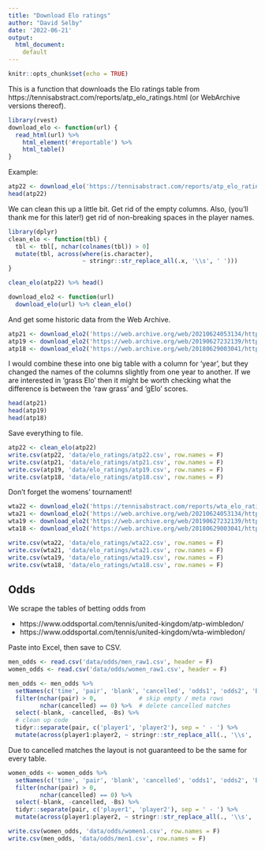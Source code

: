 ---
title: "Download Elo ratings"
author: "David Selby"
date: '2022-06-21'
output:
  html_document:
    default
---

```{r setup, include=FALSE}
knitr::opts_chunk$set(echo = TRUE)
```

This is a function that downloads the Elo ratings table from https://tennisabstract.com/reports/atp_elo_ratings.html (or WebArchive versions thereof).

```{r}
library(rvest)
download_elo <- function(url) {
  read_html(url) %>%
    html_element('#reportable') %>%
    html_table()
}
```

Example:

```{r}
atp22 <- download_elo('https://tennisabstract.com/reports/atp_elo_ratings.html')
head(atp22)
```

We can clean this up a little bit. Get rid of the empty columns.
Also, (you'll thank me for this later!) get rid of non-breaking spaces in the player names.

```{r message = F}
library(dplyr)
clean_elo <- function(tbl) {
  tbl <- tbl[, nchar(colnames(tbl)) > 0]
  mutate(tbl, across(where(is.character),
                     ~ stringr::str_replace_all(.x, '\\s', ' ')))
}

clean_elo(atp22) %>% head()

download_elo2 <- function(url)
  download_elo(url) %>% clean_elo()
```

And get some historic data from the Web Archive.

```{r}
atp21 <- download_elo2('https://web.archive.org/web/20210624053134/https://tennisabstract.com/reports/atp_elo_ratings.html')
atp19 <- download_elo2('https://web.archive.org/web/20190627232139/https://tennisabstract.com/reports/atp_elo_ratings.html')
atp18 <- download_elo2('https://web.archive.org/web/20180629003041/https://tennisabstract.com/reports/atp_elo_ratings.html')
```

I would combine these into one big table with a column for 'year', but they changed the names of the columns slightly from one year to another.
If we are interested in 'grass Elo' then it might be worth checking what the difference is between the 'raw grass' and 'gElo' scores.

```{r}
head(atp21)
head(atp19)
head(atp18)
```

Save everything to file.

```{r}
atp22 <- clean_elo(atp22)
write.csv(atp22, 'data/elo_ratings/atp22.csv', row.names = F)
write.csv(atp21, 'data/elo_ratings/atp21.csv', row.names = F)
write.csv(atp19, 'data/elo_ratings/atp19.csv', row.names = F)
write.csv(atp18, 'data/elo_ratings/atp18.csv', row.names = F)
```

Don't forget the womens' tournament!

```{r}
wta22 <- download_elo2('https://tennisabstract.com/reports/wta_elo_ratings.html')
wta21 <- download_elo2('https://web.archive.org/web/20210624053134/https://tennisabstract.com/reports/wta_elo_ratings.html')
wta19 <- download_elo2('https://web.archive.org/web/20190627232139/https://tennisabstract.com/reports/wta_elo_ratings.html')
wta18 <- download_elo2('https://web.archive.org/web/20180629003041/https://tennisabstract.com/reports/wta_elo_ratings.html')
```

```{r}
write.csv(wta22, 'data/elo_ratings/wta22.csv', row.names = F)
write.csv(wta21, 'data/elo_ratings/wta21.csv', row.names = F)
write.csv(wta19, 'data/elo_ratings/wta19.csv', row.names = F)
write.csv(wta18, 'data/elo_ratings/wta18.csv', row.names = F)
```

## Odds

We scrape the tables of betting odds from 

- https://www.oddsportal.com/tennis/united-kingdom/atp-wimbledon/
- https://www.oddsportal.com/tennis/united-kingdom/wta-wimbledon/

Paste into Excel, then save to CSV.

```{r}
men_odds <- read.csv('data/odds/men_raw1.csv', header = F)
women_odds <- read.csv('data/odds/women_raw1.csv', header = F)
```

```{r}
men_odds <- men_odds %>%
  setNames(c('time', 'pair', 'blank', 'cancelled', 'odds1', 'odds2', 'Bs')) %>%
  filter(nchar(pair) > 0,            # skip empty / meta rows
         nchar(cancelled) == 0) %>%  # delete cancelled matches
  select(-blank, -cancelled, -Bs) %>%
  # clean up code
  tidyr::separate(pair, c('player1', 'player2'), sep = ' - ') %>%
  mutate(across(player1:player2, ~ stringr::str_replace_all(., '\\s', ' ')))
```

Due to cancelled matches the layout is not guaranteed to be the same for every table.

```{r}
women_odds <- women_odds %>%
  setNames(c('time', 'pair', 'blank', 'cancelled', 'odds1', 'odds2', 'Bs')) %>%
  filter(nchar(pair) > 0,
         nchar(cancelled) == 0) %>%
  select(-blank, -cancelled, -Bs) %>%
  tidyr::separate(pair, c('player1', 'player2'), sep = ' - ') %>%
  mutate(across(player1:player2, ~ stringr::str_replace_all(., '\\s', ' ')))
```

```{r}
write.csv(women_odds, 'data/odds/women1.csv', row.names = F)
write.csv(men_odds, 'data/odds/men1.csv', row.names = F)
```

